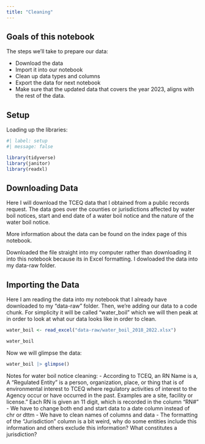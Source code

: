 ```yaml
---
title: "Cleaning"
---
```


## Goals of this notebook

The steps we'll take to prepare our data:

- Download the data
- Import it into our notebook
- Clean up data types and columns
- Export the data for next notebook
- Make sure that the updated data that covers the year 2023, aligns with the rest of the data. 

## Setup 

Loading up the libraries: 

```r
#| label: setup
#| message: false

library(tidyverse)
library(janitor)
library(readxl)
```


## Downloading Data 

Here I will download the TCEQ data that I obtained from a public records request. The data goes over the counties or jurisdictions affected by water boil notices, start and end date of a water boil notice and the nature of the water boil notice. 

More information about the data can be found on the index page of this notebook. 

Downloaded the file straight into my computer rather than downloading it into this notebook because its in Excel formatting. I dowloaded the data into my data-raw folder. 

## Importing the Data 

Here I am reading the data into my notebook that I already have downloaded to my "data-raw" folder. Then, we're adding our data to a code chunk. For simplicity it will be called "water_boil" which we will then peak at in order to look at what our data looks like in order to clean. 

```r
water_boil <- read_excel("data-raw/water_boil_2018_2022.xlsx")

water_boil
```

Now we will glimpse the data: 

```r
water_boil |> glimpse()
```

Notes for water boil notice cleaning: 
- According to TCEQ, an RN Name is a, A “Regulated Entity” is a person, organization, place, or thing that is of environmental interest to TCEQ where regulatory activities of interest to the Agency occur or have occurred in the past. Examples are a site, facility or license." Each RN is given an 11 digit, which is recorded in the column "RN#" 
- We have to change both end and start data to a date column instead of chr or dttm
- We have to clean names of columns and data 
- The formatting of the "Jurisdiction" column is a bit weird, why do some entities include this information and others exclude this information? What constitutes a jurisdiction?  




